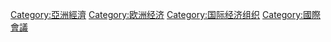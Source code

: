 {{catmore|亚欧会议}}
[[Category:亞洲經濟|Category:亞洲經濟]]
[[Category:欧洲经济|Category:欧洲经济]]
[[Category:国际经济组织|Category:国际经济组织]]
[[Category:國際會議|Category:國際會議]]